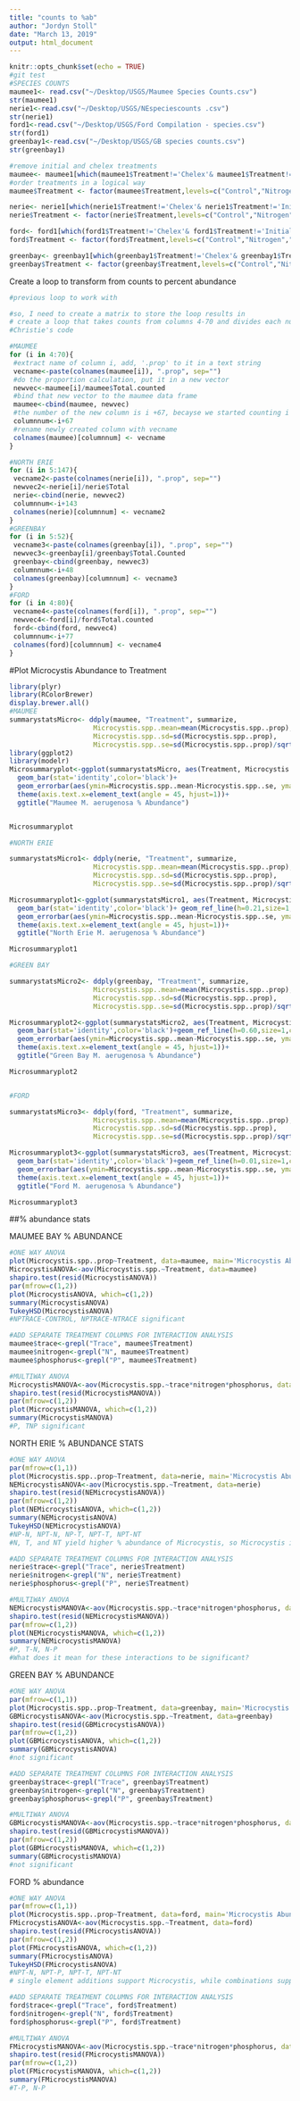 ```yaml
---
title: "counts to %ab"
author: "Jordyn Stoll"
date: "March 13, 2019"
output: html_document
---
```


```r
knitr::opts_chunk$set(echo = TRUE)
#git test
#SPECIES COUNTS
maumee1<- read.csv("~/Desktop/USGS/Maumee Species Counts.csv")
str(maumee1)
nerie1<-read.csv("~/Desktop/USGS/NEspeciescounts .csv")
str(nerie1)
ford1<-read.csv("~/Desktop/USGS/Ford Compilation - species.csv")
str(ford1)
greenbay1<-read.csv("~/Desktop/USGS/GB species counts.csv")
str(greenbay1)

#remove initial and chelex treatments
maumee<- maumee1[which(maumee1$Treatment!='Chelex'& maumee1$Treatment!='Initial'),]
#order treatments in a logical way
maumee$Treatment <- factor(maumee$Treatment,levels=c("Control","Nitrogen","Phosphorus","Trace","N+P","N+Trace","P+Trace","N+P+Trace"))

nerie<- nerie1[which(nerie1$Treatment!='Chelex'& nerie1$Treatment!='Initial'),]
nerie$Treatment <- factor(nerie$Treatment,levels=c("Control","Nitrogen","Phosphorus","Trace","N+P","N+Trace","P+Trace","N+P+Trace"))

ford<- ford1[which(ford1$Treatment!='Chelex'& ford1$Treatment!='Initial'),]
ford$Treatment <- factor(ford$Treatment,levels=c("Control","Nitrogen","Phosphorus","Trace","N+P","N+Trace","P+Trace","N+P+Trace"))

greenbay<- greenbay1[which(greenbay1$Treatment!='Chelex'& greenbay1$Treatment!='Initial'),]
greenbay$Treatment <- factor(greenbay$Treatment,levels=c("Control","Nitrogen","Phosphorus","Trace","N+P","N+Trace","P+Trace","N+P+Trace"))

```
Create a loop to transform from counts to percent abundance
```r
#previous loop to work with

#so, I need to create a matrix to store the loop results in
# create a loop that takes counts from columns 4-70 and divides each number by the corresponding 'total counted' in column 3. Then store that in the matrix
#Christie's code

#MAUMEE
for (i in 4:70){
 #extract name of column i, add, '.prop' to it in a text string
 vecname<-paste(colnames(maumee[i]), ".prop", sep="")
 #do the proportion calculation, put it in a new vector
 newvec<-maumee[i]/maumee$Total.counted
 #bind that new vector to the maumee data frame
 maumee<-cbind(maumee, newvec)
 #the number of the new column is i +67, becayse we started counting i at 4 and there are 70 columns
 columnnum<-i+67
 #rename newly created column with vecname
 colnames(maumee)[columnnum] <- vecname
}

#NORTH ERIE
for (i in 5:147){
 vecname2<-paste(colnames(nerie[i]), ".prop", sep="")
 newvec2<-nerie[i]/nerie$Total
 nerie<-cbind(nerie, newvec2)
 columnnum<-i+143
 colnames(nerie)[columnnum] <- vecname2
}
#GREENBAY
for (i in 5:52){
 vecname3<-paste(colnames(greenbay[i]), ".prop", sep="")
 newvec3<-greenbay[i]/greenbay$Total.Counted
 greenbay<-cbind(greenbay, newvec3)
 columnnum<-i+48
 colnames(greenbay)[columnnum] <- vecname3
}
#FORD
for (i in 4:80){
 vecname4<-paste(colnames(ford[i]), ".prop", sep="")
 newvec4<-ford[i]/ford$Total.counted
 ford<-cbind(ford, newvec4)
 columnnum<-i+77
 colnames(ford)[columnnum] <- vecname4
}

```

#Plot Microcystis Abundance to Treatment
```r
library(plyr)
library(RColorBrewer)
display.brewer.all()
#MAUMEE
summarystatsMicro<- ddply(maumee, "Treatment", summarize,
                     Microcystis.spp..mean=mean(Microcystis.spp..prop),
                     Microcystis.spp..sd=sd(Microcystis.spp..prop),
                     Microcystis.spp..se=sd(Microcystis.spp..prop)/sqrt(length(Microcystis.spp..prop)))
library(ggplot2)
library(modelr)
Microsummaryplot<-ggplot(summarystatsMicro, aes(Treatment, Microcystis.spp..mean, fill=Treatment))+ scale_fill_brewer( palette = "Pastel2")+ theme(legend.position = "none")+ geom_ref_line(h=0.61,size=1,colour="black")+
  geom_bar(stat='identity',color='black')+ 
  geom_errorbar(aes(ymin=Microcystis.spp..mean-Microcystis.spp..se, ymax=Microcystis.spp..mean+Microcystis.spp..se))+
  theme(axis.text.x=element_text(angle = 45, hjust=1))+
  ggtitle("Maumee M. aerugenosa % Abundance")


Microsummaryplot

#NORTH ERIE

summarystatsMicro1<- ddply(nerie, "Treatment", summarize,
                     Microcystis.spp..mean=mean(Microcystis.spp..prop),
                     Microcystis.spp..sd=sd(Microcystis.spp..prop),
                     Microcystis.spp..se=sd(Microcystis.spp..prop)/sqrt(length(Microcystis.spp..prop)))

Microsummaryplot1<-ggplot(summarystatsMicro1, aes(Treatment, Microcystis.spp..mean, fill=Treatment))+ scale_fill_brewer( palette = "Pastel2")+ theme(legend.position = "none")+
  geom_bar(stat='identity',color='black')+ geom_ref_line(h=0.21,size=1,colour="black")+
  geom_errorbar(aes(ymin=Microcystis.spp..mean-Microcystis.spp..se, ymax=Microcystis.spp..mean+Microcystis.spp..se))+
  theme(axis.text.x=element_text(angle = 45, hjust=1))+
  ggtitle("North Erie M. aerugenosa % Abundance")

Microsummaryplot1

#GREEN BAY

summarystatsMicro2<- ddply(greenbay, "Treatment", summarize,
                     Microcystis.spp..mean=mean(Microcystis.spp..prop),
                     Microcystis.spp..sd=sd(Microcystis.spp..prop),
                     Microcystis.spp..se=sd(Microcystis.spp..prop)/sqrt(length(Microcystis.spp..prop)))

Microsummaryplot2<-ggplot(summarystatsMicro2, aes(Treatment, Microcystis.spp..mean, fill=Treatment))+ scale_fill_brewer( palette = "Pastel2")+ theme(legend.position = "none")+
  geom_bar(stat='identity',color='black')+geom_ref_line(h=0.60,size=1,colour="black")+
  geom_errorbar(aes(ymin=Microcystis.spp..mean-Microcystis.spp..se, ymax=Microcystis.spp..mean+Microcystis.spp..se))+
  theme(axis.text.x=element_text(angle = 45, hjust=1))+
  ggtitle("Green Bay M. aerugenosa % Abundance")

Microsummaryplot2


#FORD

summarystatsMicro3<- ddply(ford, "Treatment", summarize,
                     Microcystis.spp..mean=mean(Microcystis.spp..prop),
                     Microcystis.spp..sd=sd(Microcystis.spp..prop),
                     Microcystis.spp..se=sd(Microcystis.spp..prop)/sqrt(length(Microcystis.spp..prop)))

Microsummaryplot3<-ggplot(summarystatsMicro3, aes(Treatment, Microcystis.spp..mean, fill=Treatment))+ scale_fill_brewer( palette = "Pastel2")+ theme(legend.position = "none")+
  geom_bar(stat='identity',color='black')+geom_ref_line(h=0.01,size=1,colour="black")+
  geom_errorbar(aes(ymin=Microcystis.spp..mean-Microcystis.spp..se, ymax=Microcystis.spp..mean+Microcystis.spp..se))+
  theme(axis.text.x=element_text(angle = 45, hjust=1))+
  ggtitle("Ford M. aerugenosa % Abundance")

Microsummaryplot3

```
##% abundance stats

MAUMEE BAY % ABUNDANCE 
```r
#ONE WAY ANOVA
plot(Microcystis.spp..prop~Treatment, data=maumee, main='Microcystis Abundance to Nutrient Treatment', ylab='Microcystis % Abundance',las=3)
MicrocystisANOVA<-aov(Microcystis.spp.~Treatment, data=maumee)
shapiro.test(resid(MicrocystisANOVA))
par(mfrow=c(1,2))
plot(MicrocystisANOVA, which=c(1,2))
summary(MicrocystisANOVA)
TukeyHSD(MicrocystisANOVA)
#NPTRACE-CONTROL, NPTRACE-NTRACE significant

#ADD SEPARATE TREATMENT COLUMNS FOR INTERACTION ANALYSIS
maumee$trace<-grepl("Trace", maumee$Treatment) 
maumee$nitrogen<-grepl("N", maumee$Treatment) 
maumee$phosphorus<-grepl("P", maumee$Treatment) 

#MULTIWAY ANOVA
MicrocystisMANOVA<-aov(Microcystis.spp.~trace*nitrogen*phosphorus, data=maumee)
shapiro.test(resid(MicrocystisMANOVA))
par(mfrow=c(1,2))
plot(MicrocystisMANOVA, which=c(1,2))
summary(MicrocystisMANOVA)
#P, TNP significant
```
NORTH ERIE % ABUNDANCE STATS
```r
#ONE WAY ANOVA
par(mfrow=c(1,1))
plot(Microcystis.spp..prop~Treatment, data=nerie, main='Microcystis Abundance to Nutrient Treatment', ylab='Microcystis % Abundance',las=3)
NEMicrocystisANOVA<-aov(Microcystis.spp.~Treatment, data=nerie)
shapiro.test(resid(NEMicrocystisANOVA))
par(mfrow=c(1,2))
plot(NEMicrocystisANOVA, which=c(1,2))
summary(NEMicrocystisANOVA)
TukeyHSD(NEMicrocystisANOVA)
#NP-N, NPT-N, NP-T, NPT-T, NPT-NT
#N, T, and NT yield higher % abundance of Microcystis, so Microcystis is outcompeting other taxa in the community when given N/T. When given P, Microcystis is less competitive. 

#ADD SEPARATE TREATMENT COLUMNS FOR INTERACTION ANALYSIS
nerie$trace<-grepl("Trace", nerie$Treatment) 
nerie$nitrogen<-grepl("N", nerie$Treatment) 
nerie$phosphorus<-grepl("P", nerie$Treatment) 

#MULTIWAY ANOVA
NEMicrocystisMANOVA<-aov(Microcystis.spp.~trace*nitrogen*phosphorus, data=nerie)
shapiro.test(resid(NEMicrocystisMANOVA))
par(mfrow=c(1,2))
plot(NEMicrocystisMANOVA, which=c(1,2))
summary(NEMicrocystisMANOVA)
#P, T-N, N-P
#What does it mean for these interactions to be significant? 

```
GREEN BAY % ABUNDANCE
```r
#ONE WAY ANOVA
par(mfrow=c(1,1))
plot(Microcystis.spp..prop~Treatment, data=greenbay, main='Microcystis Abundance to Nutrient Treatment', ylab='Microcystis % Abundance',las=3)
GBMicrocystisANOVA<-aov(Microcystis.spp.~Treatment, data=greenbay)
shapiro.test(resid(GBMicrocystisANOVA))
par(mfrow=c(1,2))
plot(GBMicrocystisANOVA, which=c(1,2))
summary(GBMicrocystisANOVA)
#not significant

#ADD SEPARATE TREATMENT COLUMNS FOR INTERACTION ANALYSIS
greenbay$trace<-grepl("Trace", greenbay$Treatment) 
greenbay$nitrogen<-grepl("N", greenbay$Treatment) 
greenbay$phosphorus<-grepl("P", greenbay$Treatment) 

#MULTIWAY ANOVA
GBMicrocystisMANOVA<-aov(Microcystis.spp.~trace*nitrogen*phosphorus, data=greenbay)
shapiro.test(resid(GBMicrocystisMANOVA))
par(mfrow=c(1,2))
plot(GBMicrocystisMANOVA, which=c(1,2))
summary(GBMicrocystisMANOVA)
#not significant
```
FORD % abundance
```r
#ONE WAY ANOVA
par(mfrow=c(1,1))
plot(Microcystis.spp..prop~Treatment, data=ford, main='Microcystis Abundance to Nutrient Treatment', ylab='Microcystis % Abundance',las=3)
FMicrocystisANOVA<-aov(Microcystis.spp.~Treatment, data=ford)
shapiro.test(resid(FMicrocystisANOVA))
par(mfrow=c(1,2))
plot(FMicrocystisANOVA, which=c(1,2))
summary(FMicrocystisANOVA)
TukeyHSD(FMicrocystisANOVA)
#NPT-N, NPT-P, NPT-T, NPT-NT
# single element additions support Microcystis, while combinations support other community memebers (decreasing the competitiveness of Microcystis)

#ADD SEPARATE TREATMENT COLUMNS FOR INTERACTION ANALYSIS
ford$trace<-grepl("Trace", ford$Treatment) 
ford$nitrogen<-grepl("N", ford$Treatment) 
ford$phosphorus<-grepl("P", ford$Treatment) 

#MULTIWAY ANOVA
FMicrocystisMANOVA<-aov(Microcystis.spp.~trace*nitrogen*phosphorus, data=ford)
shapiro.test(resid(FMicrocystisMANOVA))
par(mfrow=c(1,2))
plot(FMicrocystisMANOVA, which=c(1,2))
summary(FMicrocystisMANOVA)
#T-P, N-P
```

